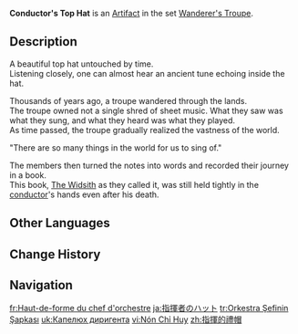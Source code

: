 {{Artifact Infobox
|image = Item Conductor's Top Hat.png
|set   = Wanderer's Troupe
|piece = Circlet of Logos
}}
{{Description|A top hat that has managed to retain its radiance despite braving the elements for time untold. An ancient tune still resonates within.}}
'''Conductor's Top Hat''' is an [[Artifact]] in the set [[Wanderer's Troupe]].

==Description==
A beautiful top hat untouched by time.<br>Listening closely, one can almost hear an ancient tune echoing inside the hat.

Thousands of years ago, a troupe wandered through the lands.<br>The troupe owned not a single shred of sheet music. What they saw was what they sung, and what they heard was what they played.<br>As time passed, the troupe gradually realized the vastness of the world.

"There are so many things in the world for us to sing of."

The members then turned the notes into words and recorded their journey in a book.<br>This book, [[The Widsith]] as they called it, was still held tightly in the [[conductor]]'s hands even after his death.

==Other Languages==
{{Other Languages
|en       = Conductor's Top Hat
|zhs      = 指挥的礼帽
|zhs_rm   = Zhǐhuī de Lǐmào
|zht      = 指揮的禮帽
|zht_rm   = Zhǐhuī de Lǐmào
|zh_tl    = Conductor's Top Hat
|ja       = 指揮者のハット
|ja_rm    = Shikisha no Hatto
|ja_tl    = Conductor's Hat
|ko       = 지휘의 탑 햇
|ko_rm    = Jihwi-ui Tap Haet
|ko_tl    = Top Hat of Conduct
|es       = Sombrero del Director
|es_tl    = Hat of the Conductor
|fr       = Haut-de-forme du chef d'orchestre
|fr_tl    = Top Hat of the Conductor
|ru       = Цилиндр дирижёра
|ru_tl    = Conductor's Top Hat
|th       = Conductor's Top Hat
|vi       = Nón Chỉ Huy
|vi_tl    = 
|de       = Trachtenhut des Dirigenten
|de_tl    = Traditional Hat of the Conductor
|id       = Conductor's Top Hat
|pt       = Chapéu do Comandante
|pt_tl    = 
|tr       = Orkestra Şefinin Şapkası
|tr_tl    = Conductor's Hat
|it       = Cappello del direttore
|it_tl    = Conductor's Hat
}}

==Change History==
{{Change History|1.0}}

==Navigation==
{{Artifact Set Navbox|Wanderer's Troupe}}

[[fr:Haut-de-forme du chef d'orchestre]]
[[ja:指揮者のハット]]
[[tr:Orkestra Şefinin Şapkası]]
[[uk:Капелюх диригента]]
[[vi:Nón Chỉ Huy]]
[[zh:指揮的禮帽]]